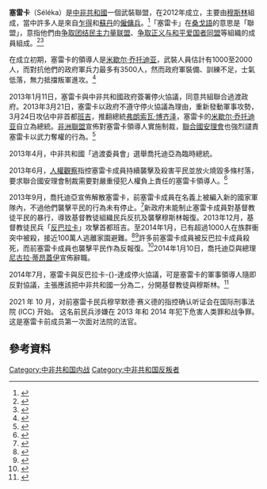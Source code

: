 '''塞雷卡'''（Séléka）是[[中非共和國|中非共和國]]一個武裝聯盟，在2012年成立，主要由[[穆斯林|穆斯林]]組成，當中許多人是來自[[乍得|乍得]]和[[蘇丹|蘇丹]]的[[僱傭兵|僱傭兵]]。<ref>{{Cite web |url=http://www.irinnews.org/report/99447/exodus-adds-to-car-crisis |title=Exodus adds to CAR crisis |work=IRIN |date=2014-01-09 |access-date=2014-01-28 |archive-date=2015-05-04 |archive-url=https://web.archive.org/web/20150504071921/http://www.irinnews.org/report/99447/exodus-adds-to-car-crisis |dead-url=no }}</ref>「塞雷卡」在[[桑戈語|桑戈語]]的意思是「聯盟」，意指他們由[[争取团结民主力量联盟|争取团结民主力量联盟]]、[[争取正义与和平爱国者同盟|争取正义与和平爱国者同盟]]等組織的成員組成。<ref name=bbc20130111>{{Cite news |url=http://www.bbc.co.uk/news/world-africa-20798007 |title=Q&A: Central African Republic's rebellion |work=BBC News |date=2013-01-11 |accessdate=2014-01-28 |archive-date=2020-11-11 |archive-url=https://web.archive.org/web/20201111205645/https://www.bbc.co.uk/news/world-africa-20798007 |dead-url=no }}</ref><ref>{{Cite web |url=http://www.hrw.org/node/118906/section/7 |script-title=en:“I Can Still Smell the Dead” |publisher=Human Rights Watch |page=Page 7 |date=2013-09-18 |access-date=2014-01-28 |archive-date=2014-02-03 |archive-url=https://web.archive.org/web/20140203132937/http://www.hrw.org/node/118906/section/7 |dead-url=no }}</ref>

在成立初期，塞雷卡的領導人是[[米歇尔·乔托迪亚|米歇尔·乔托迪亚]]，武裝人員估計有1000至2000人，而對抗他們的政府軍兵力最多有3500人，然而政府軍裝備、訓練不足，士氣低落，無力抵擋叛軍進攻。<ref name=rnw20130101>{{Cite news|url=http://www.rnw.nl/africa/bulletin/seleka-central-africas-motley-rebel-coalition |title=Seleka, Central Africa's motley rebel coalition |work=Radio Netherlands Worldwide |date=2013-01-01 |deadurl=yes |archiveurl=https://web.archive.org/web/20140913065755/http://www.rnw.nl/africa/bulletin/seleka-central-africas-motley-rebel-coalition |archivedate=2014-09-13 }}</ref>

2013年1月11日，塞雷卡與中非共和國政府簽署停火協議，同意共組聯合過渡政府。2013年3月21日，塞雷卡以政府不遵守停火協議為理由，重新發動軍事攻勢，3月24日攻佔中非首都[[班吉|班吉]]，推翻總統[[弗朗索瓦·博齐泽|弗朗索瓦·博齐泽]]，塞雷卡的[[米歇尔·乔托迪亚|米歇尔·乔托迪亚]]自立為總統。[[非洲聯盟|非洲聯盟]]宣佈對塞雷卡領導人實施制裁，[[聯合國安理會|聯合國安理會]]也強烈譴責塞雷卡以武力奪權的行為。<ref>{{Cite news |url=http://www.un.org/chinese/News/story.asp?NewsID=19505 |title=安理会强烈谴责中非“塞雷卡”反政府联盟武力夺权 |work=联合国新闻 |date=2013-03-26 |accessdate=2014-01-28 |archive-date=2014-02-03 |archive-url=https://web.archive.org/web/20140203085825/http://www.un.org/chinese/News/story.asp?NewsID=19505 |dead-url=no }}</ref>

2013年4月，中非共和國「過渡委員會」選舉喬托迪亞為臨時總統。

2013年6月，[[人權觀察|人權觀察]]指控塞雷卡成員持續襲擊及殺害平民並放火燒毀多條村落，要求聯合國安理會制裁需要對嚴重侵犯人權負上責任的塞雷卡領導人。<ref>{{Cite web |url=http://www.hrw.org/news/2013/06/27/central-african-republic-seleka-forces-kill-scores-burn-villages |title=Central African Republic: Seleka Forces Kill Scores, Burn Villages |publisher=Human Rights Watch |date=2013-06-27 |access-date=2014-01-28 |archive-date=2021-01-27 |archive-url=https://web.archive.org/web/20210127223906/https://www.hrw.org/news/2013/06/27/central-african-republic-seleka-forces-kill-scores-burn-villages |dead-url=no }}</ref>

2013年9月，喬托迪亞宣佈解散塞雷卡，前塞雷卡成員在名義上被編入新的國家軍隊內，不過他們襲擊平民的行為未有停止。<ref>{{Cite news |url=http://www.hrw.org/news/2013/11/24/central-african-republic-war-crimes-ex-seleka-rebels |title=Central African Republic: War Crimes by Ex-Seleka Rebels |publisher=Human Rights Watch |date=2013-11-25 |accessdate=2014-01-29 |archive-date=2021-02-14 |archive-url=https://web.archive.org/web/20210214172637/https://www.hrw.org/news/2013/11/24/central-african-republic-war-crimes-ex-seleka-rebels |dead-url=no }}</ref>新政府未能制止塞雷卡成員對基督教徒平民的暴行，導致基督教徒組織民兵反抗及襲擊穆斯林報復。2013年12月，基督教徒民兵「[[反巴拉卡|反巴拉卡]]」攻擊首都班吉。至2014年1月，已有超過1000人在族群衝突中被殺，接近100萬人逃離家園避難。<ref>{{Cite news |url=https://www.un.org/chinese/News/story.asp?NewsID=21127 |title=副秘书长：中非共和国暴力沿着宗教界线升级的危险真实存在 |work=联合国新闻 |date=2014-01-06 |accessdate=2014-01-28 |archive-date=2014-01-12 |archive-url=https://web.archive.org/web/20140112130500/https://www.un.org/chinese/News/story.asp?NewsID=21127 |dead-url=no }}</ref><ref>{{Cite news |url=http://www.huffingtonpost.com/2014/01/10/michel-djotodia-resigns-central-african-republic-president_n_4574560.html |title=Michel Djotodia, Central African Republic President, And Nicolas Tiangaye, PM, To Resign |work=www.huffingtonpost.com |date=2014-01-10 |accessdate=2014-01-28 |archive-date=2016-03-08 |archive-url=https://web.archive.org/web/20160308071415/http://www.huffingtonpost.com/2014/01/10/michel-djotodia-resigns-central-african-republic-president_n_4574560.html |dead-url=no }}</ref>許多前塞雷卡成員被反巴拉卡成員殺死，而前塞雷卡成員也襲擊平民作為反報復。<ref>{{Cite news |url=http://www.un.org/chinese/News/story.asp?NewsID=21166 |title=中非共和国严重侵犯人权行为被人权高专办“记录在案” |work=联合国新闻 |date=2014-01-14 |accessdate=2014-01-28 |archive-date=2014-02-03 |archive-url=https://web.archive.org/web/20140203085822/http://www.un.org/chinese/News/story.asp?NewsID=21166 |dead-url=no }}</ref>2014年1月10日，喬托迪亞與總理[[尼古拉·蒂昂蓋伊|尼古拉·蒂昂蓋伊]]宣佈辭職。

2014年7月，塞雷卡與反巴拉卡-{}-達成停火協議，可是塞雷卡的軍事領導人隨即反對協議，主張應該把中非共和國一分為二，分開基督教徒與穆斯林。<ref>{{Cite news |url=http://www.bbc.co.uk/news/world-africa-28487894 |title=Central African Republic rebel chief rejects ceasefire |work=BBC News |date=2014-07-25 |accessdate=2014-07-26 |archive-date=2020-11-12 |archive-url=https://web.archive.org/web/20201112021427/https://www.bbc.co.uk/news/world-africa-28487894 |dead-url=no }}</ref>

2021 年 10 月，对前塞雷卡民兵穆罕默德·赛义德的指控确认听证会在国际刑事法院 (ICC) 开始。 这名前民兵涉嫌在 2013 年和 2014 年犯下危害人类罪和战争罪。这是塞雷卡前成员第一次面对法院的法官。

==參考資料==
{{Reflist}}

[[Category:中非共和国内战|Category:中非共和国内战]]
[[Category:中非共和国反叛者|Category:中非共和国反叛者]]